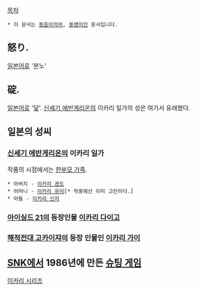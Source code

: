 [[목차]]
 * 이 문서는 [[동음이의어]], [[동명이인]] 문서입니다.
== 怒り. ==
[[일본어]]로 '분노'
== 碇. ==
[[일본어]]로 '[[닻]]'. [[신세기 에반게리온]]의 이카리 일가의 성은 여기서 유래했다.
== 일본의 성씨 ==
=== [[신세기 에반게리온]]의 이카리 일가 ===
작품의 시점에서는 [[한부모 가족]].

 * 아버지 - [[이카리 겐도]]
 * 어머니 - [[이카리 유이]][* 작중에선 이미 고인이다.]
 * 아들 - [[이카리 신지]]
=== [[아이실드 21]]의 등장인물 [[이카리 다이고]] ===
=== [[해적전대 고카이쟈]]의 등장 인물인 [[이카리 가이]] ===
== [[SNK]]에서 1986년에 만든 [[슈팅 게임]] ==
[[이카리 시리즈]]
